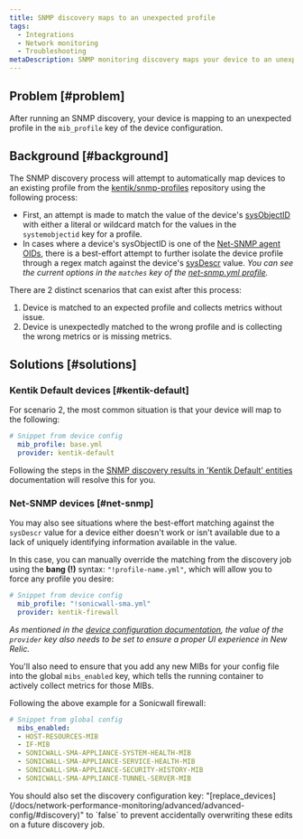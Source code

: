 ```yaml
---
title: SNMP discovery maps to an unexpected profile
tags:
  - Integrations
  - Network monitoring
  - Troubleshooting
metaDescription: SNMP monitoring discovery maps your device to an unexpected profile.
---
```


## Problem [#problem]

After running an SNMP discovery, your device is mapping to an unexpected profile in the `mib_profile` key of the device configuration.

## Background [#background]

The SNMP discovery process will attempt to automatically map devices to an existing profile from the [kentik/snmp-profiles](https://github.com/kentik/snmp-profiles) repository using the following process:

  * First, an attempt is made to match the value of the device's [sysObjectID](http://oid-info.com/get/1.3.6.1.2.1.1.2) with either a literal or wildcard match for the values in the `systemobjectid` key for a profile.
  * In cases where a device's sysObjectID is one of the [Net-SNMP agent OIDs](http://oid-info.com/get/1.3.6.1.4.1.8072.3.2), there is a best-effort attempt to further isolate the device profile through a regex match against the device's [sysDescr](http://oid-info.com/get/1.3.6.1.2.1.1.1) value. *You can see the current options in the `matches` key of the [net-snmp.yml profile](https://github.com/kentik/snmp-profiles/blob/main/profiles/kentik_snmp/_general/net-snmp.yml).*

There are 2 distinct scenarios that can exist after this process:

  1. Device is matched to an expected profile and collects metrics without issue.
  2. Device is unexpectedly matched to the wrong profile and is collecting the wrong metrics or is missing metrics.

## Solutions [#solutions]

### Kentik Default devices [#kentik-default]

For scenario 2, the most common situation is that your device will map to the following:

```yaml
# Snippet from device config
  mib_profile: base.yml
  provider: kentik-default
```

Following the steps in the [SNMP discovery results in 'Kentik Default' entities](/docs/network-performance-monitoring/troubleshooting/snmp-discovery-kentik-default) documentation will resolve this for you.

### Net-SNMP devices [#net-snmp]

You may also see situations where the best-effort matching against the `sysDescr` value for a device either doesn't work or isn't available due to a lack of uniquely identifying information available in the value.

In this case, you can manually override the matching from the discovery job using the **bang (!)** syntax: `"!profile-name.yml"`, which will allow you to force any profile you desire:

```yaml
# Snippet from device config
  mib_profile: "!sonicwall-sma.yml"
  provider: kentik-firewall
```

*As mentioned in the [device configuration documentation](/docs/network-performance-monitoring/advanced/advanced-config/#devices), the value of the `provider` key also needs to be set to ensure a proper UI experience in New Relic.*

You'll also need to ensure that you add any new MIBs for your config file into the global `mibs_enabled` key, which tells the running container to actively collect metrics for those MIBs.

Following the above example for a Sonicwall firewall:

```yaml
# Snippet from global config
  mibs_enabled:
  - HOST-RESOURCES-MIB
  - IF-MIB
  - SONICWALL-SMA-APPLIANCE-SYSTEM-HEALTH-MIB
  - SONICWALL-SMA-APPLIANCE-SERVICE-HEALTH-MIB
  - SONICWALL-SMA-APPLIANCE-SECURITY-HISTORY-MIB
  - SONICWALL-SMA-APPLIANCE-TUNNEL-SERVER-MIB
```

<Callout variant="tip">
  You should also set the discovery configuration key: "[replace_devices](/docs/network-performance-monitoring/advanced/advanced-config/#discovery)" to `false` to prevent accidentally overwriting these edits on a future discovery job.
</Callout>
